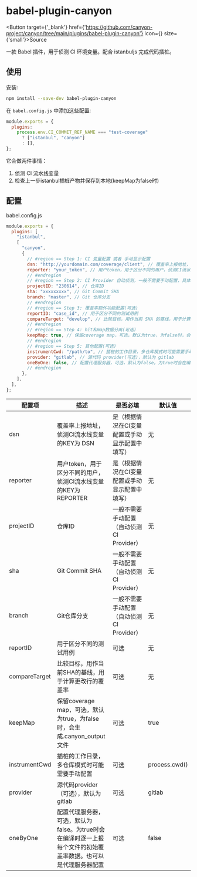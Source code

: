 
# babel-plugin-canyon

<div className={'h-10'}></div>

<Button target={'_blank'} href={'https://github.com/canyon-project/canyon/tree/main/plugins/babel-plugin-canyon'} icon={<GithubOutlined />} size={'small'}>Source</Button>

一款 Babel 插件，用于侦测 CI 环境变量。配合 istanbuljs 完成代码插桩。

## 使用

安装:

```sh
npm install --save-dev babel-plugin-canyon
```

在 `babel.config.js` 中添加这些配置:

```js
module.exports = {
  plugins:
    process.env.CI_COMMIT_REF_NAME === "test-coverage"
      ? ["istanbul", "canyon"]
      : [],
};
```

它会做两件事情：

1. 侦测 CI 流水线变量
2. 检查上一步istanbul插桩产物并保存到本地(keepMap为false时)

## 配置

babel.config.js

```js
module.exports = {
  plugins: [
    "istanbul",
    [
      "canyon",
      {
        // #region == Step 1: CI 变量配置 或者 手动显示配置
        dsn: "http://yourdomain.com/coverage/client", // 覆盖率上报地址，侦测CI流水线变量的KEY为 DSN
        reporter: "your_token", // 用户token，用于区分不同的用户，侦测CI流水线变量的KEY为 REPORTER
        // #endregion
        // #region == Step 2: CI Provider 自动侦测，一般不需要手动配置，具体请查看 Support Provider 文档
        projectID: "230614", // 仓库ID
        sha: "xxxxxxxxx", // Git Commit SHA
        branch: "master", // Git 仓库分支
        // #endregion
        // #region == Step 3: 覆盖率额外功能配置(可选)
        reportID: "case_id", // 用于区分不同的测试用例
        compareTarget: "develop", // 比较目标，用作当前 SHA 的基线，用于计算更改行的覆盖率
        // #endregion
        // #region == Step 4: hit和map数据分离(可选)
        keepMap: true, // 保留coverage map，可选，默认为true，为false时，会生成.canyon_output文件!!!
        // #endregion
        // #region == Step 5: 其他配置(可选)
        instrumentCwd: "/path/to", // 插桩的工作目录，多仓库模式时可能需要手动配置
        provider: "gitlab", // 源代码 provider(可选)，默认为 gitlab
        oneByOne: false, // 配置代理服务器，可选，默认为false。为true时会在编译时逐一上报每个文件的初始覆盖率数据。也可以是代理服务器配置。
        // #endregion
      },
    ],
  ],
};
```

| 配置项        | 描述                                                                                                          | 是否必填                                       | 默认值        |
| ------------- | ------------------------------------------------------------------------------------------------------------- | ---------------------------------------------- | ------------- |
| dsn           | 覆盖率上报地址，侦测CI流水线变量的KEY为 DSN                                                                   | 是（根据情况在CI变量配置或手动显示配置中填写） | 无            |
| reporter      | 用户token，用于区分不同的用户，侦测CI流水线变量的KEY为 REPORTER                                               | 是（根据情况在CI变量配置或手动显示配置中填写） | 无            |
| projectID     | 仓库ID                                                                                                        | 一般不需要手动配置（自动侦测CI Provider）      | 无            |
| sha           | Git Commit SHA                                                                                                | 一般不需要手动配置（自动侦测CI Provider）      | 无            |
| branch        | Git仓库分支                                                                                                   | 一般不需要手动配置（自动侦测CI Provider）      | 无            |
| reportID      | 用于区分不同的测试用例                                                                                        | 可选                                           | 无            |
| compareTarget | 比较目标，用作当前SHA的基线，用于计算更改行的覆盖率                                                           | 可选                                           | 无            |
| keepMap       | 保留coverage map，可选，默认为true，为false时，会生成.canyon_output文件                                       | 可选                                           | true          |
| instrumentCwd | 插桩的工作目录，多仓库模式时可能需要手动配置                                                                  | 可选                                           | process.cwd() |
| provider      | 源代码provider（可选），默认为gitlab                                                                          | 可选                                           | gitlab        |
| oneByOne      | 配置代理服务器，可选，默认为false。为true时会在编译时逐一上报每个文件的初始覆盖率数据。也可以是代理服务器配置 | 可选                                           | false         |
